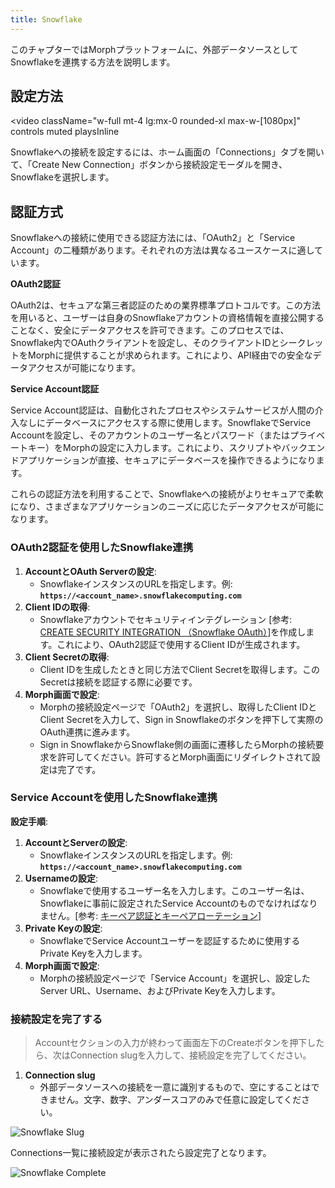 ```yaml
---
title: Snowflake
---
```


このチャプターではMorphプラットフォームに、外部データソースとしてSnowflakeを連携する方法を説明します。

## 設定方法

<video
  className="w-full mt-4 lg:mx-0 rounded-xl max-w-[1080px]"
  controls
  muted
  playsInline
>
  <source src="/assets/docs/docs_connection_snowflake.mp4" type="video/mp4" />
</video>

Snowflakeへの接続を設定するには、ホーム画面の「Connections」タブを開いて、「Create New Connection」ボタンから接続設定モーダルを開き、Snowflakeを選択します。


## **認証方式**

Snowflakeへの接続に使用できる認証方法には、「OAuth2」と「Service Account」の二種類があります。それぞれの方法は異なるユースケースに適しています。

**OAuth2認証**

OAuth2は、セキュアな第三者認証のための業界標準プロトコルです。この方法を用いると、ユーザーは自身のSnowflakeアカウントの資格情報を直接公開することなく、安全にデータアクセスを許可できます。このプロセスでは、Snowflake内でOAuthクライアントを設定し、そのクライアントIDとシークレットをMorphに提供することが求められます。これにより、API経由での安全なデータアクセスが可能になります。

**Service Account認証**

Service Account認証は、自動化されたプロセスやシステムサービスが人間の介入なしにデータベースにアクセスする際に使用します。SnowflakeでService Accountを設定し、そのアカウントのユーザー名とパスワード（またはプライベートキー）をMorphの設定に入力します。これにより、スクリプトやバックエンドアプリケーションが直接、セキュアにデータベースを操作できるようになります。

これらの認証方法を利用することで、Snowflakeへの接続がよりセキュアで柔軟になり、さまざまなアプリケーションのニーズに応じたデータアクセスが可能になります。

### **OAuth2認証を使用したSnowflake連携**

1. **AccountとOAuth Serverの設定**:
    - SnowflakeインスタンスのURLを指定します。例: **`https://<account_name>.snowflakecomputing.com`**
2. **Client IDの取得**:
    - Snowflakeアカウントでセキュリティインテグレーション [参考: [CREATE SECURITY INTEGRATION （Snowflake OAuth）](https://docs.snowflake.com/ja/sql-reference/sql/create-security-integration-oauth-snowflake)]を作成します。これにより、OAuth2認証で使用するClient IDが生成されます。
3. **Client Secretの取得**:
    - Client IDを生成したときと同じ方法でClient Secretを取得します。このSecretは接続を認証する際に必要です。
4. **Morph画面で設定**:
    - Morphの接続設定ページで「OAuth2」を選択し、取得したClient IDとClient Secretを入力して、Sign in Snowflakeのボタンを押下して実際のOAuth連携に進みます。
    - Sign in SnowflakeからSnowflake側の画面に遷移したらMorphの接続要求を許可してください。許可するとMorph画面にリダイレクトされて設定は完了です。

### **Service Accountを使用したSnowflake連携**

**設定手順**:

1. **AccountとServerの設定**:
    - SnowflakeインスタンスのURLを指定します。例: **`https://<account_name>.snowflakecomputing.com`**
2. **Usernameの設定**:
    - Snowflakeで使用するユーザー名を入力します。このユーザー名は、Snowflakeに事前に設定されたService Accountのものでなければなりません。[参考: [キーペア認証とキーペアローテーション](https://docs.snowflake.com/ja/user-guide/key-pair-auth)]
3. **Private Keyの設定**:
    - SnowflakeでService Accountユーザーを認証するために使用するPrivate Keyを入力します。
4. **Morph画面で設定**:
    - Morphの接続設定ページで「Service Account」を選択し、設定したServer URL、Username、およびPrivate Keyを入力します。

### 接続設定を完了する

> Accountセクションの入力が終わって画面左下のCreateボタンを押下したら、次はConnection slugを入力して、接続設定を完了してください。

1. **Connection slug**
    - 外部データソースへの接続を一意に識別するもので、空にすることはできません。文字、数字、アンダースコアのみで任意に設定してください。

![Snowflake Slug](/assets/docs/snowflakeslug.png)

Connections一覧に接続設定が表示されたら設定完了となります。

![Snowflake Complete](/assets/docs/snowflakecomplete.png)